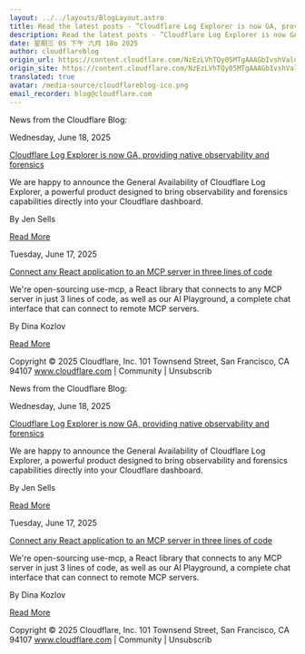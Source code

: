 ```yaml
---
layout: ../../layouts/BlogLayout.astro
title: Read the latest posts - ”Cloudflare Log Explorer is now GA, providing native observability and forensics”
description: Read the latest posts - ”Cloudflare Log Explorer is now GA, providing native observability and forensics”
date: 星期三 05 下午 六月 18o 2025
author: cloudflareblog
origin_url: https://content.cloudflare.com/NzEzLVhTQy05MTgAAAGbIvshValdDpNPjWyzCX1S80biPL6naq74U9F78_w36bMNADKqJ5GAy68pHMZMZRmGLEwYuGw=
origin_site: https://content.cloudflare.com/NzEzLVhTQy05MTgAAAGbIvshValdDpNPjWyzCX1S80biPL6naq74U9F78_w36bMNADKqJ5GAy68pHMZMZRmGLEwYuGw=
translated: true
avatar: /media-source/cloudflareblog-ico.png
email_recorder: blog@cloudflare.com
---
```



<Reference client:only="react" title="Read the latest posts - ”Cloudflare Log Explorer is now GA, providing native observability and forensics”" url="https://content.cloudflare.com/NzEzLVhTQy05MTgAAAGbIvshValdDpNPjWyzCX1S80biPL6naq74U9F78_w36bMNADKqJ5GAy68pHMZMZRmGLEwYuGw=" />

<Detail client:only="react">
	News from the Cloudflare Blog:

Wednesday, June 18, 2025

[Cloudflare Log Explorer is now GA, providing native observability and forensics](https://content.cloudflare.com/NzEzLVhTQy05MTgAAAGbIvshValdDpNPjWyzCX1S80biPL6naq74U9F78_w36bMNADKqJ5GAy68pHMZMZRmGLEwYuGw=)

We are happy to announce the General Availability of Cloudflare Log Explorer, a powerful product designed to bring observability and forensics capabilities directly into your Cloudflare dashboard.

By Jen Sells

[Read More](https://content.cloudflare.com/NzEzLVhTQy05MTgAAAGbIvshValdDpNPjWyzCX1S80biPL6naq74U9F78_w36bMNADKqJ5GAy68pHMZMZRmGLEwYuGw=)

Tuesday, June 17, 2025

[Connect any React application to an MCP server in three lines of code](https://content.cloudflare.com/NzEzLVhTQy05MTgAAAGbIvshVVr50jsgFsQOBZgqcLJJ2yFRWfW0BYM5U8PUIIUoJcLLI3hnQgcoVy9wPAMvRCWTOS8=)

We're open-sourcing use-mcp, a React library that connects to any MCP server in just 3 lines of code, as well as our AI Playground, a complete chat interface that can connect to remote MCP servers.

By Dina Kozlov

[Read More](https://content.cloudflare.com/NzEzLVhTQy05MTgAAAGbIvshVVr50jsgFsQOBZgqcLJJ2yFRWfW0BYM5U8PUIIUoJcLLI3hnQgcoVy9wPAMvRCWTOS8=)

Copyright © 2025 Cloudflare, Inc. 101 Townsend Street, San Francisco, CA 94107 www.cloudflare.com | Community | Unsubscrib
</Detail>

News from the Cloudflare Blog:

Wednesday, June 18, 2025

[Cloudflare Log Explorer is now GA, providing native observability and forensics](https://content.cloudflare.com/NzEzLVhTQy05MTgAAAGbIvshValdDpNPjWyzCX1S80biPL6naq74U9F78_w36bMNADKqJ5GAy68pHMZMZRmGLEwYuGw=)

We are happy to announce the General Availability of Cloudflare Log Explorer, a powerful product designed to bring observability and forensics capabilities directly into your Cloudflare dashboard.

By Jen Sells

[Read More](https://content.cloudflare.com/NzEzLVhTQy05MTgAAAGbIvshValdDpNPjWyzCX1S80biPL6naq74U9F78_w36bMNADKqJ5GAy68pHMZMZRmGLEwYuGw=)

Tuesday, June 17, 2025

[Connect any React application to an MCP server in three lines of code](https://content.cloudflare.com/NzEzLVhTQy05MTgAAAGbIvshVVr50jsgFsQOBZgqcLJJ2yFRWfW0BYM5U8PUIIUoJcLLI3hnQgcoVy9wPAMvRCWTOS8=)

We're open-sourcing use-mcp, a React library that connects to any MCP server in just 3 lines of code, as well as our AI Playground, a complete chat interface that can connect to remote MCP servers.

By Dina Kozlov

[Read More](https://content.cloudflare.com/NzEzLVhTQy05MTgAAAGbIvshVVr50jsgFsQOBZgqcLJJ2yFRWfW0BYM5U8PUIIUoJcLLI3hnQgcoVy9wPAMvRCWTOS8=)

Copyright © 2025 Cloudflare, Inc. 101 Townsend Street, San Francisco, CA 94107 www.cloudflare.com | Community | Unsubscrib


